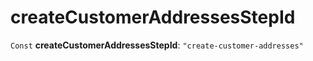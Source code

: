 
# createCustomerAddressesStepId

 `Const` **createCustomerAddressesStepId**: `"create-customer-addresses"`
